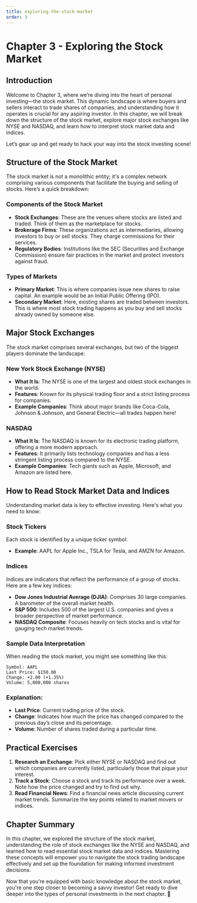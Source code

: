 ```yaml
---
title: exploring-the-stock-market
order: 3
---
```


# Chapter 3 - Exploring the Stock Market

## Introduction
Welcome to Chapter 3, where we’re diving into the heart of personal investing—the stock market. This dynamic landscape is where buyers and sellers interact to trade shares of companies, and understanding how it operates is crucial for any aspiring investor. In this chapter, we will break down the structure of the stock market, explore major stock exchanges like NYSE and NASDAQ, and learn how to interpret stock market data and indices. 

Let’s gear up and get ready to hack your way into the stock investing scene!

## Structure of the Stock Market
The stock market is not a monolithic entity; it's a complex network comprising various components that facilitate the buying and selling of stocks. Here’s a quick breakdown:

### Components of the Stock Market
- **Stock Exchanges**: These are the venues where stocks are listed and traded. Think of them as the marketplace for stocks.
- **Brokerage Firms**: These organizations act as intermediaries, allowing investors to buy or sell stocks. They charge commissions for their services.
- **Regulatory Bodies**: Institutions like the SEC (Securities and Exchange Commission) ensure fair practices in the market and protect investors against fraud.

### Types of Markets
- **Primary Market**: This is where companies issue new shares to raise capital. An example would be an Initial Public Offering (IPO).
- **Secondary Market**: Here, existing shares are traded between investors. This is where most stock trading happens as you buy and sell stocks already owned by someone else.

## Major Stock Exchanges
The stock market comprises several exchanges, but two of the biggest players dominate the landscape:

### New York Stock Exchange (NYSE)
- **What It Is**: The NYSE is one of the largest and oldest stock exchanges in the world.
- **Features**: Known for its physical trading floor and a strict listing process for companies.
- **Example Companies**: Think about major brands like Coca-Cola, Johnson & Johnson, and General Electric—all trades happen here!

### NASDAQ
- **What It Is**: The NASDAQ is known for its electronic trading platform, offering a more modern approach.
- **Features**: It primarily lists technology companies and has a less stringent listing process compared to the NYSE.
- **Example Companies**: Tech giants such as Apple, Microsoft, and Amazon are listed here.

## How to Read Stock Market Data and Indices
Understanding market data is key to effective investing. Here's what you need to know:

### Stock Tickers
Each stock is identified by a unique ticker symbol:
- **Example**: AAPL for Apple Inc., TSLA for Tesla, and AMZN for Amazon.

### Indices
Indices are indicators that reflect the performance of a group of stocks. Here are a few key indices:
- **Dow Jones Industrial Average (DJIA)**: Comprises 30 large companies. A barometer of the overall market health.
- **S&P 500**: Includes 500 of the largest U.S. companies and gives a broader perspective of market performance.
- **NASDAQ Composite**: Focuses heavily on tech stocks and is vital for gauging tech market trends.

### Sample Data Interpretation
When reading the stock market, you might see something like this:

```
Symbol: AAPL
Last Price: $150.00
Change: +2.00 (+1.35%)
Volume: 5,000,000 shares
```

### Explanation:
- **Last Price**: Current trading price of the stock.
- **Change**: Indicates how much the price has changed compared to the previous day’s close and its percentage.
- **Volume**: Number of shares traded during a particular time.

## Practical Exercises
1. **Research an Exchange**: Pick either NYSE or NASDAQ and find out which companies are currently listed, particularly those that pique your interest.
2. **Track a Stock**: Choose a stock and track its performance over a week. Note how the price changed and try to find out why.
3. **Read Financial News**: Find a financial news article discussing current market trends. Summarize the key points related to market movers or indices.

## Chapter Summary
In this chapter, we explored the structure of the stock market, understanding the role of stock exchanges like the NYSE and NASDAQ, and learned how to read essential stock market data and indices. Mastering these concepts will empower you to navigate the stock trading landscape effectively and set up the foundation for making informed investment decisions. 

Now that you’re equipped with basic knowledge about the stock market, you're one step closer to becoming a savvy investor! Get ready to dive deeper into the types of personal investments in the next chapter. 🎉